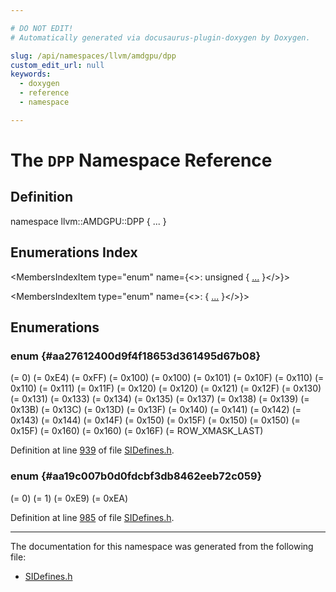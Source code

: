 ```yaml
---

# DO NOT EDIT!
# Automatically generated via docusaurus-plugin-doxygen by Doxygen.

slug: /api/namespaces/llvm/amdgpu/dpp
custom_edit_url: null
keywords:
  - doxygen
  - reference
  - namespace

---
```





# The `DPP` Namespace Reference

<DoxygenPage pluginConfig={pluginConfig}>



## Definition

<CodeBlock>namespace llvm::AMDGPU::DPP &#123; ... &#125;</CodeBlock>

## Enumerations Index

<MembersIndex>

<MembersIndexItem
  type="enum"
  name={<>: unsigned &#123; <a href="#aa27612400d9f4f18653d361495d67b08">...</a> &#125;</>}>
</MembersIndexItem>

<MembersIndexItem
  type="enum"
  name={<>:  &#123; <a href="#aa19c007b0d0fdcbf3db8462eeb72c059">...</a> &#125;</>}>
</MembersIndexItem>

</MembersIndex>


<SectionDefinition>

## Enumerations

### enum  {#aa27612400d9f4f18653d361495d67b08}

<MemberDefinition
  prototype="enum llvm::AMDGPU::DPP::DppCtrl : unsigned">

<EnumerationList title="Enumeration values">

<Link id="aa27612400d9f4f18653d361495d67b08af5b48aa11d36e4d173d82e645b804525" />
<EnumerationListItem name="QUAD_PERM_FIRST">
 (= 0)
</EnumerationListItem>

<Link id="aa27612400d9f4f18653d361495d67b08a18d159624c8e4526316dcf4b34243a88" />
<EnumerationListItem name="QUAD_PERM_ID">
 (= 0xE4)
</EnumerationListItem>

<Link id="aa27612400d9f4f18653d361495d67b08a52db1e058f20f51d26ebb9624c52b240" />
<EnumerationListItem name="QUAD_PERM_LAST">
 (= 0xFF)
</EnumerationListItem>

<Link id="aa27612400d9f4f18653d361495d67b08a01e5da7e6376e18c3d69a3c01817ed88" />
<EnumerationListItem name="DPP_UNUSED1">
 (= 0x100)
</EnumerationListItem>

<Link id="aa27612400d9f4f18653d361495d67b08a8455c27cf732f14fba7f304f67b1af16" />
<EnumerationListItem name="ROW_SHL0">
 (= 0x100)
</EnumerationListItem>

<Link id="aa27612400d9f4f18653d361495d67b08aa0a9df192d678c0644b5c20d4a233f24" />
<EnumerationListItem name="ROW_SHL_FIRST">
 (= 0x101)
</EnumerationListItem>

<Link id="aa27612400d9f4f18653d361495d67b08a6d004b84dbcce828942fabd5c60507d8" />
<EnumerationListItem name="ROW_SHL_LAST">
 (= 0x10F)
</EnumerationListItem>

<Link id="aa27612400d9f4f18653d361495d67b08aea015d153c806aa1a5c75338d55017b5" />
<EnumerationListItem name="DPP_UNUSED2">
 (= 0x110)
</EnumerationListItem>

<Link id="aa27612400d9f4f18653d361495d67b08afd209d91926fdad77e731e4e6c0eb39b" />
<EnumerationListItem name="ROW_SHR0">
 (= 0x110)
</EnumerationListItem>

<Link id="aa27612400d9f4f18653d361495d67b08a121b7c6d9f56fbb503056805b749e883" />
<EnumerationListItem name="ROW_SHR_FIRST">
 (= 0x111)
</EnumerationListItem>

<Link id="aa27612400d9f4f18653d361495d67b08aa2621413a00a0fa1a667feb51cdfc333" />
<EnumerationListItem name="ROW_SHR_LAST">
 (= 0x11F)
</EnumerationListItem>

<Link id="aa27612400d9f4f18653d361495d67b08a8f197cdbb473b5d83dfa9024cb2d4e1b" />
<EnumerationListItem name="DPP_UNUSED3">
 (= 0x120)
</EnumerationListItem>

<Link id="aa27612400d9f4f18653d361495d67b08a6a76159d546c808a0450aebeab7b5f37" />
<EnumerationListItem name="ROW_ROR0">
 (= 0x120)
</EnumerationListItem>

<Link id="aa27612400d9f4f18653d361495d67b08a9e08c85c7d6f60d087e8455a4577bd69" />
<EnumerationListItem name="ROW_ROR_FIRST">
 (= 0x121)
</EnumerationListItem>

<Link id="aa27612400d9f4f18653d361495d67b08aa4ec018c5346887664d316f13c690611" />
<EnumerationListItem name="ROW_ROR_LAST">
 (= 0x12F)
</EnumerationListItem>

<Link id="aa27612400d9f4f18653d361495d67b08ab9dead8d5e63143c1abb4a508d4c6f30" />
<EnumerationListItem name="WAVE_SHL1">
 (= 0x130)
</EnumerationListItem>

<Link id="aa27612400d9f4f18653d361495d67b08aa109aa58f369471dd6f77dd44809a21f" />
<EnumerationListItem name="DPP_UNUSED4_FIRST">
 (= 0x131)
</EnumerationListItem>

<Link id="aa27612400d9f4f18653d361495d67b08a22fbd464cb18592187bbe332ce44abc9" />
<EnumerationListItem name="DPP_UNUSED4_LAST">
 (= 0x133)
</EnumerationListItem>

<Link id="aa27612400d9f4f18653d361495d67b08a4461ff64de7ad86800306bfc3c8769e8" />
<EnumerationListItem name="WAVE_ROL1">
 (= 0x134)
</EnumerationListItem>

<Link id="aa27612400d9f4f18653d361495d67b08ab118342ef68df0708e1c6c1a9822e11f" />
<EnumerationListItem name="DPP_UNUSED5_FIRST">
 (= 0x135)
</EnumerationListItem>

<Link id="aa27612400d9f4f18653d361495d67b08afd69a50c5cc7f76e5361087c82338cca" />
<EnumerationListItem name="DPP_UNUSED5_LAST">
 (= 0x137)
</EnumerationListItem>

<Link id="aa27612400d9f4f18653d361495d67b08aa27c2292be22c82ea2f2497c76d99118" />
<EnumerationListItem name="WAVE_SHR1">
 (= 0x138)
</EnumerationListItem>

<Link id="aa27612400d9f4f18653d361495d67b08a0946b16bcd77f9e3d92cc2b1f6ce7fca" />
<EnumerationListItem name="DPP_UNUSED6_FIRST">
 (= 0x139)
</EnumerationListItem>

<Link id="aa27612400d9f4f18653d361495d67b08adfdacd1625ea09362131dda6be04997b" />
<EnumerationListItem name="DPP_UNUSED6_LAST">
 (= 0x13B)
</EnumerationListItem>

<Link id="aa27612400d9f4f18653d361495d67b08abbdea5eaa8b53c3c3ddc5446a1883d0e" />
<EnumerationListItem name="WAVE_ROR1">
 (= 0x13C)
</EnumerationListItem>

<Link id="aa27612400d9f4f18653d361495d67b08ab8caa6d2ed1f1e46f7de55d0d437a3c3" />
<EnumerationListItem name="DPP_UNUSED7_FIRST">
 (= 0x13D)
</EnumerationListItem>

<Link id="aa27612400d9f4f18653d361495d67b08af24eb5ee59a5e5bf84df58dcf64c92c0" />
<EnumerationListItem name="DPP_UNUSED7_LAST">
 (= 0x13F)
</EnumerationListItem>

<Link id="aa27612400d9f4f18653d361495d67b08a6e43e3dca210502505e9966c05ef55d5" />
<EnumerationListItem name="ROW_MIRROR">
 (= 0x140)
</EnumerationListItem>

<Link id="aa27612400d9f4f18653d361495d67b08a9077097914bb8e7879a908764fe0f37d" />
<EnumerationListItem name="ROW_HALF_MIRROR">
 (= 0x141)
</EnumerationListItem>

<Link id="aa27612400d9f4f18653d361495d67b08a60f0e8dd618af278da015b2945a34b4e" />
<EnumerationListItem name="BCAST15">
 (= 0x142)
</EnumerationListItem>

<Link id="aa27612400d9f4f18653d361495d67b08a9db0c6cdc58a23822de98f246145a788" />
<EnumerationListItem name="BCAST31">
 (= 0x143)
</EnumerationListItem>

<Link id="aa27612400d9f4f18653d361495d67b08a31b0c3c70775b8b23f65b9d769606e78" />
<EnumerationListItem name="DPP_UNUSED8_FIRST">
 (= 0x144)
</EnumerationListItem>

<Link id="aa27612400d9f4f18653d361495d67b08a24b903655c85bb90074e7d4c20ad665b" />
<EnumerationListItem name="DPP_UNUSED8_LAST">
 (= 0x14F)
</EnumerationListItem>

<Link id="aa27612400d9f4f18653d361495d67b08aa1fb933a07c862608a52170e730163de" />
<EnumerationListItem name="ROW_NEWBCAST_FIRST">
 (= 0x150)
</EnumerationListItem>

<Link id="aa27612400d9f4f18653d361495d67b08a0217c93a90ee9ecf413f258cf8ff0eb2" />
<EnumerationListItem name="ROW_NEWBCAST_LAST">
 (= 0x15F)
</EnumerationListItem>

<Link id="aa27612400d9f4f18653d361495d67b08a2f3fae2173d7705ec1d3fd3bf5859632" />
<EnumerationListItem name="ROW_SHARE0">
 (= 0x150)
</EnumerationListItem>

<Link id="aa27612400d9f4f18653d361495d67b08a7c1b7d231bccabb7234e9b353c87a904" />
<EnumerationListItem name="ROW_SHARE_FIRST">
 (= 0x150)
</EnumerationListItem>

<Link id="aa27612400d9f4f18653d361495d67b08aa5784dd41d677a97d692a6ff9dce9864" />
<EnumerationListItem name="ROW_SHARE_LAST">
 (= 0x15F)
</EnumerationListItem>

<Link id="aa27612400d9f4f18653d361495d67b08a5f1c3d726459f1265e11ed544ee4be53" />
<EnumerationListItem name="ROW_XMASK0">
 (= 0x160)
</EnumerationListItem>

<Link id="aa27612400d9f4f18653d361495d67b08a175c7c2cfb13bbb127dbbfe8ab44e6fe" />
<EnumerationListItem name="ROW_XMASK_FIRST">
 (= 0x160)
</EnumerationListItem>

<Link id="aa27612400d9f4f18653d361495d67b08a40ba804f3ab3eae632ab10e37179a2e9" />
<EnumerationListItem name="ROW_XMASK_LAST">
 (= 0x16F)
</EnumerationListItem>

<Link id="aa27612400d9f4f18653d361495d67b08a229a44fa66049a4fe6b24c7bfdcd986e" />
<EnumerationListItem name="DPP_LAST">
 (= ROW&#95;XMASK&#95;LAST)
</EnumerationListItem>

</EnumerationList>

Definition at line <a href="/docs/api/files/lib/lib/target/lib/target/amdgpu/sidefines-h/#l00939">939</a> of file <a href="/docs/api/files/lib/lib/target/lib/target/amdgpu/sidefines-h">SIDefines.h</a>.
</MemberDefinition>

### enum  {#aa19c007b0d0fdcbf3db8462eeb72c059}

<MemberDefinition
  prototype="enum llvm::AMDGPU::DPP::DppFiMode ">

<EnumerationList title="Enumeration values">

<Link id="aa19c007b0d0fdcbf3db8462eeb72c059aea6c49b9f1e3f242a5bc3a69a00215b2" />
<EnumerationListItem name="DPP_FI_0">
 (= 0)
</EnumerationListItem>

<Link id="aa19c007b0d0fdcbf3db8462eeb72c059acb1490082afd25589521c543fec236b7" />
<EnumerationListItem name="DPP_FI_1">
 (= 1)
</EnumerationListItem>

<Link id="aa19c007b0d0fdcbf3db8462eeb72c059a86bc62297264c5c421f06a54985349a1" />
<EnumerationListItem name="DPP8_FI_0">
 (= 0xE9)
</EnumerationListItem>

<Link id="aa19c007b0d0fdcbf3db8462eeb72c059a470b8d8ac84510a78711e68988cb0d6b" />
<EnumerationListItem name="DPP8_FI_1">
 (= 0xEA)
</EnumerationListItem>

</EnumerationList>

Definition at line <a href="/docs/api/files/lib/lib/target/lib/target/amdgpu/sidefines-h/#l00985">985</a> of file <a href="/docs/api/files/lib/lib/target/lib/target/amdgpu/sidefines-h">SIDefines.h</a>.
</MemberDefinition>

</SectionDefinition>

<hr/>

The documentation for this namespace was generated from the following file:

<ul>
<li><a href="/docs/api/files/lib/lib/target/lib/target/amdgpu/sidefines-h">SIDefines.h</a></li>
</ul>

</DoxygenPage>
